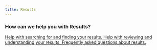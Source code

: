 ```yaml
---
title: Results
---
```


### How can we help you with Results?


<CardGrid stagger>
	<a href="/results/search">
    <Card title="Results Search" icon="seti:happenings">
		Help with searching for and finding your results.
	</Card></a>
	<a href="/results/details">
    <Card title="Results Details" icon="seti:odata">
		Help with reviewing and understanding your results.
	</Card></a>
	<a href="/results/faq">
    <Card title="Results FAQ" icon="information">
		Frequently asked questions about results.
	</Card></a>
</CardGrid>
